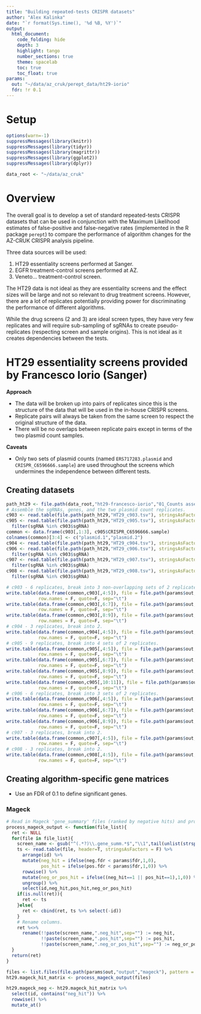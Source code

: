 ```yaml
---
title: "Building repeated-tests CRISPR datasets"
author: "Alex Kalinka"
date: "`r format(Sys.time(), '%d %B, %Y')`"
output:
  html_document:
    code_folding: hide
    depth: 3
    highlight: tango
    number_sections: true
    theme: spacelab
    toc: true
    toc_float: true
params:
  out: "~/data/az_cruk/perept_data/ht29-iorio"
  fdr: !r 0.1
---
```


# Setup

```r
options(warn=-1)
suppressMessages(library(knitr))
suppressMessages(library(tidyr))
suppressMessages(library(magrittr))
suppressMessages(library(ggplot2))
suppressMessages(library(dplyr))

data_root <- "~/data/az_cruk"

```

# Overview

The overall goal is to develop a set of standard repeated-tests CRISPR datasets that can be used in conjunction with the Maximum Likelihood estimates of false-positive and false-negative rates (implemented in the R package `perept`) to compare the performance of algorithm changes for the AZ-CRUK CRISPR analysis pipeline.

Three data sources will be used:

1. HT29 essentiality screens performed at Sanger.
2. EGFR treatment-control screens performed at AZ.
3. Veneto... treatment-control screen.

The HT29 data is not ideal as they are essentiality screens and the effect sizes will be large and not so relevant to drug treatment screens. However, there are a lot of replicates potentially providing power for discriminating the performance of different algorithms.

While the drug screens (2 and 3) are ideal screen types, they have very few replicates and will require sub-sampling of sgRNAs to create pseudo-replicates (respecting screen and sample origins). This is not ideal as it creates dependencies between the tests.

# HT29 essentiality screens provided by Francesco Iorio (Sanger)

**Approach**

* The data will be broken up into pairs of replicates since this is the structure of the data that will be used in the in-house CRISPR screens.
* Replicate pairs will always be taken from the same screen to respect the original structure of the data.
* There will be no overlaps between replicate pairs except in terms of the two plasmid count samples.

**Caveats**

* Only two sets of plasmid counts (named `ERS717283.plasmid` and `CRISPR_C6596666.sample`) are used throughout the screens which undermines the independence between different tests.

## Creating datasets

```r
path_ht29 <- file.path(data_root,"ht29-francesco-iorio","01_Counts assembled")
# Assemble the sgRNAs, genes, and the two plasmid count replicates.
c903 <- read.table(file.path(path_ht29,"HT29_c903.tsv"), stringsAsFactors = F, header=T)
c905 <- read.table(file.path(path_ht29,"HT29_c905.tsv"), stringsAsFactors = F, header=T) %>%
  filter(sgRNA %in% c903$sgRNA)
common <- data.frame(c903[,1:3], c905$CRISPR_C6596666.sample)
colnames(common)[3:4] <- c("plasmid.1","plasmid.2")
c904 <- read.table(file.path(path_ht29,"HT29_c904.tsv"), stringsAsFactors = F, header=T)
c906 <- read.table(file.path(path_ht29,"HT29_c906.tsv"), stringsAsFactors = F, header=T) %>%
  filter(sgRNA %in% c903$sgRNA)
c907 <- read.table(file.path(path_ht29,"HT29_c907.tsv"), stringsAsFactors = F, header=T) %>%
  filter(sgRNA %in% c903$sgRNA)
c908 <- read.table(file.path(path_ht29,"HT29_c908.tsv"), stringsAsFactors = F, header=T) %>%
  filter(sgRNA %in% c903$sgRNA)
```

```r
# c903 - 6 replicates, break into 3 non-overlapping sets of 2 replicates.
write.table(data.frame(common,c903[,4:5]), file = file.path(params$out,"ht29-perept-data-c903-1.tsv"),
            row.names = F, quote=F, sep="\t")
write.table(data.frame(common,c903[,6:7]), file = file.path(params$out,"ht29-perept-data-c903-2.tsv"),
            row.names = F, quote=F, sep="\t")
write.table(data.frame(common,c903[,8:9]), file = file.path(params$out,"ht29-perept-data-c903-3.tsv"),
            row.names = F, quote=F, sep="\t")
# c904 - 3 replicates, break into 2.
write.table(data.frame(common,c904[,4:5]), file = file.path(params$out,"ht29-perept-data-c904-1.tsv"),
            row.names = F, quote=F, sep="\t")
# c905 - 9 replicates, break into 4 sets of 2 replicates.
write.table(data.frame(common,c905[,4:5]), file = file.path(params$out,"ht29-perept-data-c905-1.tsv"),
            row.names = F, quote=F, sep="\t")
write.table(data.frame(common,c905[,6:7]), file = file.path(params$out,"ht29-perept-data-c905-2.tsv"),
            row.names = F, quote=F, sep="\t")
write.table(data.frame(common,c905[,8:9]), file = file.path(params$out,"ht29-perept-data-c905-3.tsv"),
            row.names = F, quote=F, sep="\t")
write.table(data.frame(common,c905[,10:11]), file = file.path(params$out,"ht29-perept-data-c905-4.tsv"),
            row.names = F, quote=F, sep="\t")
# c906 - 6 replicates, break into 3 sets of 2 replicates.
write.table(data.frame(common,c906[,4:5]), file = file.path(params$out,"ht29-perept-data-c906-1.tsv"),
            row.names = F, quote=F, sep="\t")
write.table(data.frame(common,c906[,6:7]), file = file.path(params$out,"ht29-perept-data-c906-2.tsv"),
            row.names = F, quote=F, sep="\t")
write.table(data.frame(common,c906[,8:9]), file = file.path(params$out,"ht29-perept-data-c906-3.tsv"),
            row.names = F, quote=F, sep="\t")
# c907 - 3 replicates, break into 2.
write.table(data.frame(common,c907[,4:5]), file = file.path(params$out,"ht29-perept-data-c907-1.tsv"),
            row.names = F, quote=F, sep="\t")
# c908 - 3 replicates, break into 2.
write.table(data.frame(common,c908[,4:5]), file = file.path(params$out,"ht29-perept-data-c908-1.tsv"),
            row.names = F, quote=F, sep="\t")

```

## Creating algorithm-specific gene matrices

* Use an FDR of 0.1 to define significant genes.

### Mageck

```r
# Read in Mageck 'gene_summary' files (ranked by negative hits) and process.
process_mageck_output <- function(file_list){
  ret <- NULL
  for(file in file_list){
    screen_name <- gsub("^(.*?)\\.gene_summ.*$","\\1",tail(unlist(strsplit(file,"/")),1))
    ts <- read.table(file, header=T, stringsAsFactors = F) %>%
      arrange(id) %>%
      mutate(neg_hit = ifelse(neg.fdr < params$fdr,1,0),
             pos_hit = ifelse(pos.fdr < params$fdr,1,0)) %>%
      rowwise() %>%
      mutate(neg_or_pos_hit = ifelse((neg_hit==1 || pos_hit==1),1,0)) %>%
      ungroup() %>%
      select(id,neg_hit,pos_hit,neg_or_pos_hit)
    if(is.null(ret)){
      ret <- ts
    }else{
      ret <- cbind(ret, ts %>% select(-id))
    }
    # Rename columns.
    ret %<>%
      rename(!!paste(screen_name,".neg_hit",sep="") := neg_hit, 
             !!paste(screen_name,".pos_hit",sep="") := pos_hit, 
             !!paste(screen_name,".neg_or_pos_hit",sep="") := neg_or_pos_hit)
  }
  return(ret)
}

files <- list.files(file.path(params$out,"output","mageck"), pattern = "gene_summary.txt$", full.names = T)
ht29.mageck_hit_matrix <- process_mageck_output(files)

ht29.mageck_neg <- ht29.mageck_hit_matrix %>%
  select(id, contains("neg_hit")) %>%
  rowwise() %>%
  mutate_at()

```


